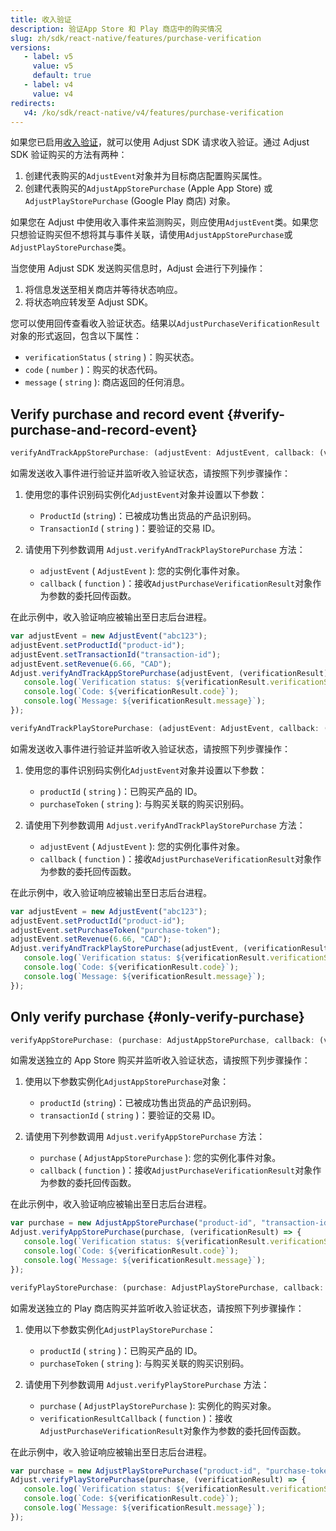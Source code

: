 ```yaml
---
title: 收入验证
description: 验证App Store 和 Play 商店中的购买情况
slug: zh/sdk/react-native/features/purchase-verification
versions:
   - label: v5
     value: v5
     default: true
   - label: v4
     value: v4
redirects:
   v4: /ko/sdk/react-native/v4/features/purchase-verification
---
```


如果您已启用[收入验证](https://help.adjust.com/zh/article/purchase-verification)，就可以使用 Adjust SDK 请求收入验证。通过 Adjust SDK 验证购买的方法有两种：

1. 创建代表购买的`AdjustEvent`对象并为目标商店配置购买属性。
2. 创建代表购买的`AdjustAppStorePurchase` \(Apple App Store\) 或`AdjustPlayStorePurchase` \(Google Play 商店\) 对象。

<Callout type="tip">

如果您在 Adjust 中使用收入事件来监测购买，则应使用`AdjustEvent`类。如果您只想验证购买但不想将其与事件关联，请使用`AdjustAppStorePurchase`或`AdjustPlayStorePurchase`类。

</Callout>

当您使用 Adjust SDK 发送购买信息时，Adjust 会进行下列操作：

1. 将信息发送至相关商店并等待状态响应。
2. 将状态响应转发至 Adjust SDK。

您可以使用回传查看收入验证状态。结果以`AdjustPurchaseVerificationResult`对象的形式返回，包含以下属性：

-  `verificationStatus` \( `string` \)：购买状态。
-  `code` \( `number` \)：购买的状态代码。
-  `message` \( `string` \): 商店返回的任何消息。

## Verify purchase and record event {#verify-purchase-and-record-event}

<Tabs>
<Tab title="App Store" icon="StoreAppStore" sync="appstore">
<CodeBlock title="方法签名">

```js
verifyAndTrackAppStorePurchase: (adjustEvent: AdjustEvent, callback: (verificationResult: AdjustPurchaseVerificationResult) => void) => void
```

</CodeBlock>

如需发送收入事件进行验证并监听收入验证状态，请按照下列步骤操作：

1. 使用您的事件识别码实例化`AdjustEvent`对象并设置以下参数：

   -  `ProductId` \(`string`\)：已被成功售出货品的产品识别码。
   -  `TransactionId` \( `string` \)：要验证的交易 ID。

2. 请使用下列参数调用 `Adjust.verifyAndTrackPlayStorePurchase` 方法：
   -  `adjustEvent` \( `AdjustEvent` \): 您的实例化事件对象。
   -  `callback` \( `function` \)：接收`AdjustPurchaseVerificationResult`对象作为参数的委托回传函数。

在此示例中，收入验证响应被输出至日志后台进程。

```js
var adjustEvent = new AdjustEvent("abc123");
adjustEvent.setProductId("product-id");
adjustEvent.setTransactionId("transaction-id");
adjustEvent.setRevenue(6.66, "CAD");
Adjust.verifyAndTrackAppStorePurchase(adjustEvent, (verificationResult) => {
   console.log(`Verification status: ${verificationResult.verificationStatus}`);
   console.log(`Code: ${verificationResult.code}`);
   console.log(`Message: ${verificationResult.message}`);
});
```

</Tab>
<Tab title="Google Play" icon="PlatformGooglePlay" sync="playstore">
<CodeBlock title="方法签名">

```js
verifyAndTrackPlayStorePurchase: (adjustEvent: AdjustEvent, callback: (verificationResult: AdjustPurchaseVerificationResult) => void) => void
```

</CodeBlock>

如需发送收入事件进行验证并监听收入验证状态，请按照下列步骤操作：

1. 使用您的事件识别码实例化`AdjustEvent`对象并设置以下参数：

   -  `productId` \( `string` \)：已购买产品的 ID。
   -  `purchaseToken` \( `string` \): 与购买关联的购买识别码。

2. 请使用下列参数调用 `Adjust.verifyAndTrackPlayStorePurchase` 方法：
   -  `adjustEvent` \( `AdjustEvent` \): 您的实例化事件对象。
   -  `callback` \( `function` \)：接收`AdjustPurchaseVerificationResult`对象作为参数的委托回传函数。

在此示例中，收入验证响应被输出至日志后台进程。

```js
var adjustEvent = new AdjustEvent("abc123");
adjustEvent.setProductId("product-id");
adjustEvent.setPurchaseToken("purchase-token");
adjustEvent.setRevenue(6.66, "CAD");
Adjust.verifyAndTrackPlayStorePurchase(adjustEvent, (verificationResult) => {
   console.log(`Verification status: ${verificationResult.verificationStatus}`);
   console.log(`Code: ${verificationResult.code}`);
   console.log(`Message: ${verificationResult.message}`);
});
```

</Tab>
</Tabs>

## Only verify purchase {#only-verify-purchase}

<Tabs>
<Tab title="App Store" icon="StoreAppStore" sync="appstore">
<CodeBlock title="方法签名">

```js
verifyAppStorePurchase: (purchase: AdjustAppStorePurchase, callback: (verificationResult: AdjustPurchaseVerificationResult) => void) => void
```

</CodeBlock>

如需发送独立的 App Store 购买并监听收入验证状态，请按照下列步骤操作：

1. 使用以下参数实例化`AdjustAppStorePurchase`对象：

   -  `productId` \(`string`\)：已被成功售出货品的产品识别码。
   -  `transactionId` \( `string` \)：要验证的交易 ID。

2. 请使用下列参数调用 `Adjust.verifyAppStorePurchase` 方法：
   -  `purchase` \( `AdjustAppStorePurchase` \): 您的实例化事件对象。
   -  `callback` \( `function` \)：接收`AdjustPurchaseVerificationResult`对象作为参数的委托回传函数。

在此示例中，收入验证响应被输出至日志后台进程。

```js
var purchase = new AdjustAppStorePurchase("product-id", "transaction-id");
Adjust.verifyAppStorePurchase(purchase, (verificationResult) => {
   console.log(`Verification status: ${verificationResult.verificationStatus}`);
   console.log(`Code: ${verificationResult.code}`);
   console.log(`Message: ${verificationResult.message}`);
});
```

</Tab>
<Tab title="Google Play" icon="PlatformGooglePlay" sync="playstore">
<CodeBlock title="方法签名">

```js
verifyPlayStorePurchase: (purchase: AdjustPlayStorePurchase, callback: (verificationResult: AdjustPurchaseVerificationResult) => void) => void
```

</CodeBlock>

如需发送独立的 Play 商店购买并监听收入验证状态，请按照下列步骤操作：

1. 使用以下参数实例化`AdjustPlayStorePurchase`：

   -  `productId` \( `string` \)：已购买产品的 ID。
   -  `purchaseToken` \( `string` \): 与购买关联的购买识别码。

2. 请使用下列参数调用 `Adjust.verifyPlayStorePurchase` 方法：
   -  `purchase` \( `AdjustPlayStorePurchase` \): 实例化的购买对象。
   -  `verificationResultCallback` \( `function` \)：接收`AdjustPurchaseVerificationResult`对象作为参数的委托回传函数。

在此示例中，收入验证响应被输出至日志后台进程。

```js
var purchase = new AdjustPlayStorePurchase("product-id", "purchase-token");
Adjust.verifyPlayStorePurchase(purchase, (verificationResult) => {
   console.log(`Verification status: ${verificationResult.verificationStatus}`);
   console.log(`Code: ${verificationResult.code}`);
   console.log(`Message: ${verificationResult.message}`);
});
```

</Tab>
</Tabs>
